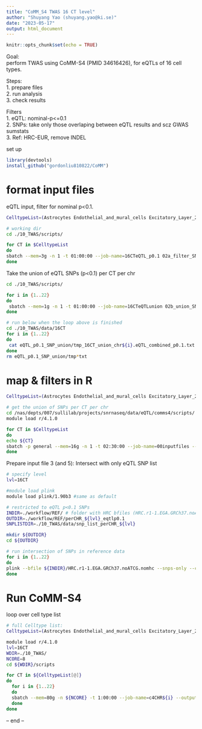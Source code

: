 ```yaml
---
title: "CoMM_S4 TWAS 16 CT level"
author: "Shuyang Yao (shuyang.yao@ki.se)"
date: "2023-05-17"
output: html_document
---
```


```r
knitr::opts_chunk$set(echo = TRUE)
```
  
Goal:  
perform TWAS using CoMM-S4 (PMID 34616426), for eQTLs of 16 cell types.  
  
Steps:  
1. prepare files  
2. run analysis  
3. check results  
  
Filters  
1. eQTL: nominal-p<=0.1   
2. SNPs: take only those overlaping between eQTL results and scz GWAS sumstats  
3. Ref: HRC-EUR, remove INDEL  
  
set up  
```r
library(devtools)
install_github("gordonliu810822/CoMM")
```
  
# format input files  
eQTL input, filter for nominal p<0.1.  
```bash
CelltypeList=(Astrocytes Endothelial_and_mural_cells Excitatory_Layer_2-3_IT_neurons_I Excitatory_Layer_2-3_IT_neurons_II Excitatory_Layer_3-4_IT_neurons Excitatory_Layer_3-6_IT_neurons Excitatory_Layer_5-6_CT_and_NP_neurons Excitatory_Layer_5-6_IT_neurons_I Excitatory_Layer_5-6_IT_neurons_II Inhibitory_LAMP5_neurons Inhibitory_PVALB_neurons Inhibitory_SST_neurons Inhibitory_VIP_neurons Microglial_cells Oligodendrocyte_progenitor_cells Oligodendrocytes)

# working dir
cd ./10_TWAS/scripts/

for CT in $CelltypeList
do
sbatch --mem=3g -n 1 -t 01:00:00 --job-name=16CTeQTL_p0.1 02a_filter_SNPs_16CT.sh ${CT}
done

```
  
Take the union of eQTL SNPs (p<0.1) per CT per chr  
```bash
cd ./10_TWAS/scripts/

for i in {1..22}
do
 sbatch --mem=1g -n 1 -t 01:00:00 --job-name=16CTeQTLunion 02b_union_SNPs_16CT.sh ${i}
done

# run below when the loop above is finished
cd ./10_TWAS/data/16CT
for i in {1..22}
do
 cat eQTL_p0.1_SNP_union/tmp_16CT_union_chr${i}.eQTL_combined_p0.1.txt | sort | uniq | awk '{print $1,$2}' FS=":" | tr ' ' : > eQTL_p0.1_SNP_union/16CT_union_chr${i}.eQTL_combined_p0.1.txt
done
rm eQTL_p0.1_SNP_union/tmp*txt

```
  
# map & filters in R  
```bash
CelltypeList=(Astrocytes Endothelial_and_mural_cells Excitatory_Layer_2-3_IT_neurons_I Excitatory_Layer_2-3_IT_neurons_II Excitatory_Layer_3-4_IT_neurons Excitatory_Layer_3-6_IT_neurons Excitatory_Layer_5-6_CT_and_NP_neurons Excitatory_Layer_5-6_IT_neurons_I Excitatory_Layer_5-6_IT_neurons_II Inhibitory_LAMP5_neurons Inhibitory_PVALB_neurons Inhibitory_SST_neurons Inhibitory_VIP_neurons Microglial_cells Oligodendrocyte_progenitor_cells Oligodendrocytes)

# get the union of SNPs per CT per chr
cd /nas/depts/007/sullilab/projects/snrnaseq/data/eQTL/comms4/scripts/
module load r/4.1.0

for CT in $CelltypeList
do
echo ${CT}
sbatch -p general --mem=16g -n 1 -t 02:30:00 --job-name=00inputfiles --wrap="Rscript 02c_prepare_input_1_2_4_16CT ${CT}" --error=${CT}_02c_prepare_input_1_2_4_16CT.R.error
done

```
  
Prepare input file 3 (and 5): Intersect with only eQTL SNP list  
```bash
# specify level
lvl=16CT

#module load plink
module load plink/1.90b3 #same as default

# restricted to eQTL p<0.1 SNPs
INDIR=./workflow/REF/ # folder with HRC bfiles (HRC.r1-1.EGA.GRCh37.noATCG.nomhc.*), filter out ambiguous SNPs and SNPs in extended MHC region 
OUTDIR=./workflow/REF/perCHR_${lvl}_eqtlp0.1
SNPLISTDIR=./10_TWAS/data/snp_list_perCHR_${lvl}

mkdir ${OUTDIR}
cd ${OUTDIR}

# run intersection of SNPs in reference data
for i in {1..22}
do
plink --bfile ${INDIR}/HRC.r1-1.EGA.GRCh37.noATCG.nomhc --snps-only --chr ${i} --extract ${SNPLISTDIR}/snp.list_eQTLp0.1_chr${i} --make-bed --out ${OUTDIR}/HRC.r1-1.EGA.GRCh37.noATCG.nomhc_eqtlp0.1_chr${i}
done

```
  
# Run CoMM-S4  
loop over cell type list  
```bash
# full Celltype list:
CelltypeList=(Astrocytes Endothelial_and_mural_cells Excitatory_Layer_2-3_IT_neurons_I Excitatory_Layer_2-3_IT_neurons_II Excitatory_Layer_3-4_IT_neurons Excitatory_Layer_3-6_IT_neurons Excitatory_Layer_5-6_CT_and_NP_neurons Excitatory_Layer_5-6_IT_neurons_I Excitatory_Layer_5-6_IT_neurons_II Inhibitory_LAMP5_neurons Inhibitory_PVALB_neurons Inhibitory_SST_neurons Inhibitory_VIP_neurons Microglial_cells Oligodendrocyte_progenitor_cells Oligodendrocytes)

module load r/4.1.0
lvl=16CT
WDIR=./10_TWAS/
NCORE=8
cd ${WDIR}/scripts

for CT in ${CelltypeList[@]}
do
  for i in {1..22}
  do
  sbatch --mem=80g -n ${NCORE} -t 1:00:00 --job-name=c4CHR${i} --output=${MYWD}/log/${lvl}/${CT}_chr${i}_03_run_comms4.R.out --error=${MYWD}/log/${lvl}/${CT}_chr${i}_03_run_comms4.R.error --wrap="Rscript 03_run_comms4.R ${i} ${CT} ${lvl} ${NCORE}"
  done
done

```
  
-- end --  